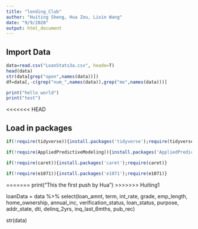 ```yaml
---
title: "lending_Club"
author: "Huiting Sheng, Hua Zou, Lixin Wang"
date: "9/9/2020"
output: html_document
---
```


## Import Data
```r
data=read.csv("LoanStats3a.csv", heade=T)
head(data)
str(data[grep("open",names(data))])
df=data[,-c(grep("num_",names(data)),grep("mo",names(data)))]

print("hello world")
print("test")
```
<<<<<<< HEAD

## Load in packages
```r
if(!require(tidyverse)){install.packages('tidyverse');require(tidyverse)}

if(!require(AppliedPredictiveModeling)){install.packages('AppliedPredictiveModeling');require(AppliedPredictiveModeling)}

if(!require(caret)){install.packages('caret');require(caret)}

if(!require(e1071)){install.packages('e1071');require(e1071)}
```
=======
print("This the first push by Hua")
>>>>>>> Huiting1

loanData = data %>%
  select(loan_amnt, term, int_rate, grade, emp_length, home_ownership, annual_inc, verification_status, loan_status, purpose, addr_state, dti, delinq_2yrs, inq_last_6mths, pub_rec)

str(data)
